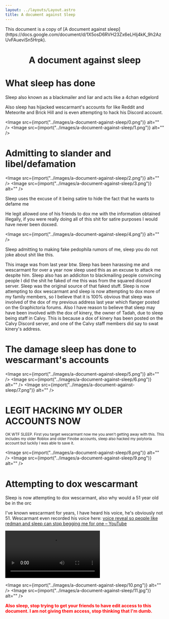 ```yaml
---
layout: ../layouts/Layout.astro
title: A document against Sleep
---
```



<div class="notification">
	This document is a copy of [A document against
	sleep](https://docs.google.com/document/d/1X5osD6RVH23Zx6eLHlj4kK_9h2AzUvFAueviSn5Hrpk).
</div>

<h1 style="text-align:center">A document against sleep</h1>

# What sleep has done

Sleep also known as a blackmailer and liar and acts like a 4chan edgelord

Also sleep has hijacked wescarmant's accounts for like Reddit and Meteorite and Brick Hill and is even attempting to hack his Discord account.

<Image src={import("../images/a-document-against-sleep/0.png")} alt="" />
<Image src={import("../images/a-document-against-sleep/1.png")} alt="" />

# Admitting to slander and libel/defamation

<Image src={import("../images/a-document-against-sleep/2.png")} alt="" />
<Image src={import("../images/a-document-against-sleep/3.png")} alt="" />

Sleep uses the excuse of it being satire to hide the fact that he wants to defame me

He legit allowed one of his friends to dox me with the information obtained illegally, if you were really doing all of this shit for satire purposes I would have never been doxxed.

<Image src={import("../images/a-document-against-sleep/4.png")} alt="" />

Sleep admitting to making fake pedophila rumors of me, sleep you do not joke about shit like this.

This image was from last year btw. Sleep has been harassing me and wescarmant for over a year now sleep used this as an excuse to attack me despite him. Sleep also has an addiciton to blackmailing people convincing people I did the shit he faked of me this was from the squared discord server. Sleep was the original source of that faked stuff. Sleep is now attempting to dox wescarmant and sleep is now attempting to dox more of my family members, so I believe that it is 100% obvious that sleep was involved of the dox of my previous address last year which flanger posted on the Graphictoria forums. Also I have reason to believe that sleep may have been involved with the dox of kinery, the owner of Tadah, due to sleep being staff in Calvy. This is because a dox of kinery has been posted on the Calvy Discord server, and one of the Calvy staff members did say to swat kinery's address.

# The damage sleep has done to wescarmant's accounts

<Image src={import("../images/a-document-against-sleep/5.png")} alt="" />
<Image src={import("../images/a-document-against-sleep/6.png")} alt="" />
<Image src={import("../images/a-document-against-sleep/7.png")} alt="" />

# LEGIT HACKING MY OLDER ACCOUNTS NOW

<small>
	OK WTF SLEEP. First you target wescarmant now me you aren't getting away
	with this. This includes my older Roblox and older Finobe accounts, sleep
	also hacked my polytoria account but luckily I was able to save it.
</small>

<Image src={import("../images/a-document-against-sleep/8.png")} alt="" />
<Image src={import("../images/a-document-against-sleep/9.png")} alt="" />

# Attempting to dox wescarmant

Sleep is now attempting to dox wescarmant, also why would a 51 year old be in the orc

I've known wescarmant for years, I have heard his voice, he's obviously not 51. Wescarmant even recorded his voice here: [voice reveal so people like redman and sleep can stop begging me for one &ndash; YouTube](https://www.youtube.com/watch?v=Ig38KMG7p64)

<video controls>
	<source
		src="/videos/a-document-against-sleep/voice reveal so people like redman and sleep can stop begging me for one.mkv"
		type="video/mkv"
	/>
	<source
		src="/videos/a-document-against-sleep/voice reveal so people like redman and sleep can stop begging me for one.mp4"
		type="video/mp4"
	/>
	The &lt;video&gt; element is not supported by your browser.
</video>

<Image src={import("../images/a-document-against-sleep/10.png")} alt="" />
<Image src={import("../images/a-document-against-sleep/11.jpg")} alt="" />

<strong style="color:red">
	Also sleep, stop trying to get your friends to have edit access to this
	document. I am not giving them access, stop thinking that I'm dumb.
</strong>
